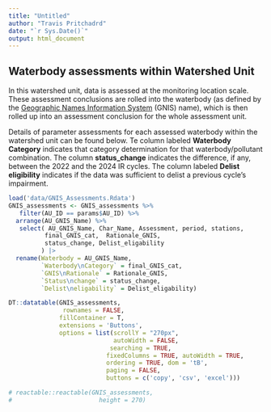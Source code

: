 ```yaml
---
title: "Untitled"
author: "Travis Pritchadrd"
date: "`r Sys.Date()`"
output: html_document
---
```


## Waterbody assessments within Watershed Unit

In this watershed unit, data is assessed at the monitoring location scale. These assessment conclusions are rolled into the waterbody (as defined by the [Geographic Names Information System](https://www.usgs.gov/tools/geographic-names-information-system-gnis) (GNIS) name), which is then rolled up into an assessment conclusion for the whole assessment unit.

Details of parameter assessments for each assessed waterbody within the watershed unit can be found below. Te column labeled **Waterbody Category** indicates that category determination for that waterbody/pollutant combination. The column **status_change** indicates the difference, if any, between the 2022 and the 2024 IR cycles. The column labeled **Delist eligibility** indicates if the data was sufficient to delist a previous cycle's impairment.

```r


load('data/GNIS_Assessments.Rdata')
GNIS_assessments <- GNIS_assessments %>%
   filter(AU_ID == params$AU_ID) %>%
  arrange(AU_GNIS_Name) %>%
   select( AU_GNIS_Name, Char_Name, Assessment, period, stations,
          final_GNIS_cat,  Rationale_GNIS,
          status_change, Delist_eligability
         ) |> 
  rename(Waterbody = AU_GNIS_Name,
         `Waterbody\nCategory` = final_GNIS_cat,
         `GNIS\nRationale` = Rationale_GNIS,
         `Status\nchange` = status_change,
         `Delist\neligability` = Delist_eligability)

DT::datatable(GNIS_assessments,
               rownames = FALSE,
              fillContainer = T,
              extensions = 'Buttons',
              options = list(scrollY = "270px",
                             autoWidth = FALSE,
                            searching = TRUE,
                           fixedColumns = TRUE, autoWidth = TRUE,
                           ordering = TRUE, dom = 'tB',
                           paging = FALSE,
                           buttons = c('copy', 'csv', 'excel')))

# reactable::reactable(GNIS_assessments,
#                        height = 270)

```

### 
